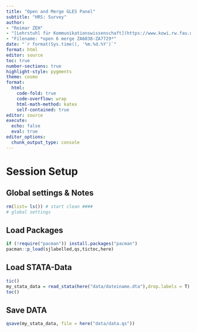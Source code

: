---
title: "Open and Merge GLES Panel"
subtitle: "HRS: Survey"
author:
- "Reimar ZEH"
- "[Lehrstuhl für Kommunikationswissenschaft](https://www.kowi.rw.fau.de)"
- "Filename: *open 6 merge ZA6838-ZA7729*"
date: "`r format(Sys.time(), '%m.%d.%Y')`"
format: html
editor: source
toc: true
number-sections: true
highlight-style: pygments
theme: cosmo
format:
  html: 
    code-fold: true
    code-overflow: wrap
    html-math-method: katex
    self-contained: true
editor: source
execute: 
  echo: false
  eval: true
editor_options: 
  chunk_output_type: console
---

# Session Setup

## Global settings & Notes

```{r}
rm(list= ls()) # start clean ####
# global settings
```

## Load Packages

```{r}
if (!require("pacman")) install.packages("pacman")
pacman::p_load(sjlabelled,qs,tictoc,here)
```


## Load STATA-Data

```{r}
tic()
my_stata_data = read_stata(here("data/dateiname.dta"),drop.labels = T)
toc()
```


## Save DATA

```{r}
qsave(my_stata_data, file = here("data/data.qs"))
```
